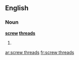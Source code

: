==English==

===Noun===
'''[[screw]] [[threads]]'''

# {{plural of|[[screw thread]]}}

[[ar:screw threads]]
[[fr:screw threads]]